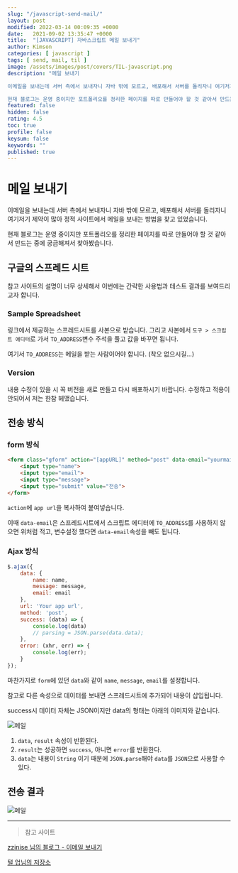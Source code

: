 ```yaml
---
slug: "/javascript-send-mail/"
layout: post
modified: 2022-03-14 00:09:35 +0000
date:   2021-09-02 13:35:47 +0000
title:  "[JAVASCRIPT] 자바스크립트 메일 보내기"
author: Kimson
categories: [ javascript ]
tags: [ send, mail, til ]
image: /assets/images/post/covers/TIL-javascript.png
description: "메일 보내기

이메일을 보내는데 서버 측에서 보내자니 자바 밖에 모르고, 배포해서 서버를 돌리자니 여기저기 제약이 많아 정적 사이트에서 메일을 보내는 방법을 찾고 있었습니다.

현재 블로그는 운영 중이지만 포트폴리오를 정리한 페이지를 따로 만들어야 할 것 같아서 만드는 중에 궁금해져서 찾아봤습니다."
featured: false
hidden: false
rating: 4.5
toc: true
profile: false
keysum: false
keywords: ""
published: true
---
```


# 메일 보내기

이메일을 보내는데 서버 측에서 보내자니 자바 밖에 모르고, 배포해서 서버를 돌리자니 여기저기 제약이 많아 정적 사이트에서 메일을 보내는 방법을 찾고 있었습니다.

현재 블로그는 운영 중이지만 포트폴리오를 정리한 페이지를 따로 만들어야 할 것 같아서 만드는 중에 궁금해져서 찾아봤습니다.

## 구글의 스프레드 시트

참고 사이트의 설명이 너무 상세해서 이번에는 간략한 사용법과 테스트 결과를 보여드리고자 합니다.

### Sample Spreadsheet

링크에서 제공하는 스프레드시트를 사본으로 받습니다.
그리고 사본에서 `도구 > 스크립트 에디터`로 가서 `TO_ADDRESS`변수 주석을 풀고 값을 바꾸면 됩니다.

여기서 `TO_ADDRESS`는 메일을 받는 사람이어야 합니다. (착오 없으시길...)

### Version

내용 수정이 있을 시 꼭 버전을 새로 만들고 다시 배포하시기 바랍니다. 수정하고 적용이 안되어서 저는 한참 헤맸습니다.

## 전송 방식

### form 방식

```html
<form class="gform" action="[appURL]" method="post" data-email="yourmail@domain.com">
    <input type="name">
    <input type="email">
    <input type="message">
    <input type="submit" value="전송">
</form>
```

`action`에 `app url`을 복사하여 붙여넣습니다.

이때 `data-email`은 스프레드시트에서 스크립트 에디터에 `TO_ADDRESS`를 사용하지 않으면 위처럼 적고, 변수설정 했다면 `data-email`속성을 빼도 됩니다.

### Ajax 방식

```javascript
$.ajax({
    data: {
        name: name,
        message: message,
        email: email
    },
    url: 'Your app url',
    method: 'post',
    success: (data) => {
        console.log(data)
        // parsing = JSON.parse(data.data);
    },
    error: (xhr, err) => {
        console.log(err);
    }
});
```

마찬가지로 `form`에 있던 `data`와 같이 `name`, `message`, `email`를 설정합니다.

참고로 다른 속성으로 데이터를 보내면 스프레드시트에 추가되어 내용이 삽입됩니다.

success시 데이터 자체는 JSON이지만 data의 형태는 아래의 이미지와 같습니다.

![메일](/assets/images/post/sendMail/mail01.png)

1. `data`, `result` 속성이 반환된다.
2. `result`는 성공하면 `success`, 아니면 `error`를 반환한다.
3. `data`는 내용이 `String` 이기 때문에 `JSON.parse`해야 `data`를 `JSON`으로 사용할 수 있다.

## 전송 결과

![메일](/assets/images/post/sendMail/mail02.png)


-----

> 참고 사이트

[zzinise 님의 블로그 - 이메일 보내기](https://zzinise.tistory.com/12)

[털 업님의 저장소](https://kutar37.tistory.com/entry/%EC%A0%95%EC%A0%81-HTML-form%ED%83%9C%EA%B7%B8%EC%97%90%EC%84%9C-%EB%A9%94%EC%9D%BC%EB%B3%B4%EB%82%B4%EA%B8%B0-Google-Apps-Mail)